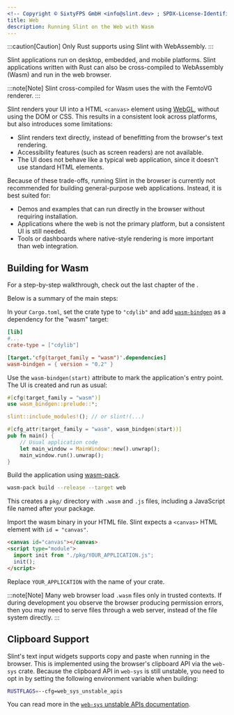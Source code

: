 ```yaml
---
<!-- Copyright © SixtyFPS GmbH <info@slint.dev> ; SPDX-License-Identifier: MIT -->
title: Web
description: Running Slint on the Web with Wasm
---
```



:::caution[Caution]
Only Rust supports using Slint with WebAssembly.
:::

Slint applications run on desktop, embedded, and mobile platforms.
Slint applications written with Rust can also be cross-compiled to WebAssembly (Wasm) and run in the web browser.

:::note[Note]
Slint cross-compiled for Wasm uses the  <Link type="WinitBackend" label="Winit backend" /> with the FemtoVG renderer.
:::

Slint renders your UI into a HTML `<canvas>` element using [WebGL](https://developer.mozilla.org/en-US/docs/Web/API/WebGL_API), without using the DOM or CSS.
This results in a consistent look across platforms, but also introduces some limitations:

* Slint renders text directly, instead of benefitting from the browser's text rendering.
* Accessibility features (such as screen readers) are not available.
* The UI does not behave like a typical web application, since it doesn't use standard HTML elements.

Because of these trade-offs, running Slint in the browser is currently not recommended for building general-purpose web applications.
Instead, it is best suited for:

* Demos and examples that can run directly in the browser without requiring installation.
* Applications where the web is not the primary platform, but a consistent UI is still needed.
* Tools or dashboards where native-style rendering is more important than web integration.


## Building for Wasm

For a step-by-step walkthrough, check out the last chapter of the <Link type="quickstart" />.

Below is a summary of the main steps:

In your `Cargo.toml`, set the crate type to `"cdylib"` and add [`wasm-bindgen`](https://rustwasm.github.io/wasm-bindgen/) as a dependency for the "wasm" target:

```toml
[lib]
#...
crate-type = ["cdylib"]

[target.'cfg(target_family = "wasm")'.dependencies]
wasm-bindgen = { version = "0.2" }
```

Use the `wasm-bindgen(start)` attribute to mark the application's entry point.
The UI is created and run as usual:

```rust
#[cfg(target_family = "wasm")]
use wasm_bindgen::prelude::*;

slint::include_modules!(); // or slint!(...)

#[cfg_attr(target_family = "wasm", wasm_bindgen(start))]
pub fn main() {
    // Usual application code
    let main_window = MainWindow::new().unwrap();
    main_window.run().unwrap();
}
```

Build the application using [wasm-pack](https://rustwasm.github.io/wasm-pack/).

```bash
wasm-pack build --release --target web
```

This creates a `pkg/` directory with `.wasm` and `.js` files, including a JavaScript file named after your package.

Import the wasm binary in your HTML file.
Slint expects a `<canvas>` HTML element with `id = "canvas"`.

```html
<canvas id="canvas"></canvas>
<script type="module">
  import init from "./pkg/YOUR_APPLICATION.js";
  init();
</script>
```

Replace `YOUR_APPLICATION` with the name of your crate.

:::note[Note]
Many web browser load `.wasm` files only in trusted contexts. If during development you observe the browser producing permission errors, then you may need to serve files through a web server, instead of the file system directly.
:::

## Clipboard Support

Slint's text input widgets supports copy and paste when running in the browser.
This is implemented using the browser's clipboard API via the `web-sys` crate.
Because the clipboard API in `web-sys` is still unstable, you need to opt in by setting the following environment variable when building:

```bash
RUSTFLAGS=--cfg=web_sys_unstable_apis
```

You can read more in the [`web-sys` unstable APIs documentation](https://rustwasm.github.io/docs/wasm-bindgen/web-sys/unstable-apis.html).
